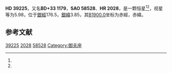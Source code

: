 {{Starbox begin
| name = HD 39225
}}
{{Starbox observe
| epoch = [[J2000.0|J2000.0]]
| constell = {{星座名待查}}<ref name=SIMBAD>{{cite web
 | url=http://simbad.u-strasbg.fr/simbad/sim-id?Ident=HR+2028
 | title =Pulsating variable Star
 | publisher=Centre de Données astronomiques de Strasbourg
 | work=SIMBAD
 | accessdate=2012-07-13}}</ref><ref name=DATA>{{cite web
 | url=http://vizier.u-strasbg.fr/viz-bin/VizieR-5?-out.add=.&-source=5050&-corr=PK=HR&-out.max=9999&HR=2028
 | title=VizieR Detailed Page
 | accessdate=2012-07-13
 | archive-date=2016-03-05
 | archive-url=https://web.archive.org/web/20160305230541/http://vizier.u-strasbg.fr/viz-bin/VizieR-5?-out.add=.&-source=5050&-corr=PK=HR&-out.max=9999&HR=2028
 | dead-url=no
 }}</ref>
| 星官 = 
| ra = {{RA|5|52|40.1}}<ref name=SIMBAD /><ref name=DATA />
| dec = {{DEC|+33|55|3}}<ref name=SIMBAD /><ref name=DATA />
| appmag_v = 5.98<ref name=SIMBAD /><ref name=DATA />
}}
{{Starbox character
| class = M1.5II-III<ref name=SIMBAD /><ref name=DATA />
| b-v = 1.6<ref name=SIMBAD /><ref name=DATA />
| u-b = 1.97<ref name=SIMBAD /><ref name=DATA />
| r-i = <ref name=SIMBAD /><ref name=DATA />
| variable = 
}}
{{Starbox astrometry
| radial_v = 1.97
| prop_mo_ra = 100
| parallax = 
| p_error = 
}}
{{Starbox catalog
| names =BD+33 1179，[[SAO星表|SAO]] 58528，[[HD星表|HD]] 39225，[[HR星表|HR]] 2028}}
{{Starbox reference |Simbad=HR+2028}}
{{Starbox end}}

'''HD 39225'''，又名'''BD+33 1179'''，'''SAO 58528'''、'''HR 2028'''，是一颗恒星<ref name=SIMBAD /><ref name=DATA />，视星等为5.98，位于[[銀道座標系|銀經]]176.5，[[銀道座標系|銀緯]]3.85，其[[B1900.0|B1900.0]]坐标为赤經{{RA|5|46|2.8}}，赤緯{{DEC|+33|3.85|29}}。

== 参考文献 ==
{{reflist}}

{{star-stub}}

[[Category:HD和HDE天體|39225]]
[[Category:HR天體|2028]]
[[Category:SAO天體|58528]]
[[Category:御夫座|Category:御夫座]]